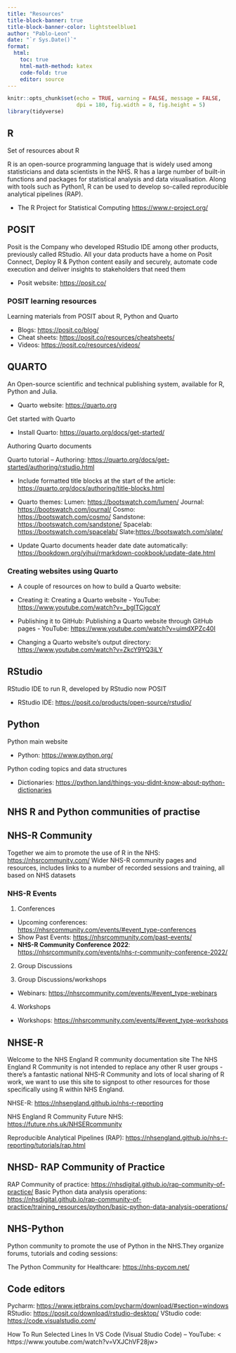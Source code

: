 ```yaml
---
title: "Resources"
title-block-banner: true
title-block-banner-color: lightsteelblue1
author: "Pablo-Leon"
date: "`r Sys.Date()`"
format: 
  html: 
    toc: true
    html-math-method: katex
    code-fold: true
    editor: source
---
```


```r
knitr::opts_chunk$set(echo = TRUE, warning = FALSE, message = FALSE,
                      dpi = 180, fig.width = 8, fig.height = 5)
library(tidyverse) 
```

## R

Set of resources about R

R is an open-source programming language that is widely used among statisticians and data scientists in the NHS. R has a large number of built-in functions and packages for statistical analysis and data visualisation. Along with tools such as Python1, R can be used to develop so-called reproducible analytical pipelines (RAP).

- The R Project for Statistical Computing <https://www.r-project.org/> 


## POSIT

Posit is the Company  who developed RStudio IDE among other products, previously called RStudio. All your data products have a home on Posit Connect, Deploy R & Python content easily and securely, automate code execution and deliver insights to stakeholders that need them

- Posit website: <https://posit.co/>


### POSIT learning resources

Learning materials from POSIT about R, Python and Quarto

- Blogs: <https://posit.co/blog/>
- Cheat sheets: <https://posit.co/resources/cheatsheets/>
- Videos: <https://posit.co/resources/videos/>


## QUARTO

An Open-source scientific and technical publishing system, available for R, Python and Julia.

- Quarto website: <https://quarto.org>

Get started with Quarto

- Install Quarto: <https://quarto.org/docs/get-started/> 

Authoring Quarto documents

Quarto tutorial – Authoring: <https://quarto.org/docs/get-started/authoring/rstudio.html>

- Include formatted title blocks at the start of the article: <https://quarto.org/docs/authoring/title-blocks.html>

- Quarto themes:
Lumen: <https://bootswatch.com/lumen/>
Journal: <https://bootswatch.com/journal/>
Cosmo: <https://bootswatch.com/cosmo/>
Sandstone: <https://bootswatch.com/sandstone/>
Spacelab: <https://bootswatch.com/spacelab/>
Slate:<https://bootswatch.com/slate/>

- Update Quarto documents header date date automatically: <https://bookdown.org/yihui/rmarkdown-cookbook/update-date.html> 


### Creating websites using Quarto

- A couple of resources on how to build a Quarto website:

- Creating it: Creating a Quarto website - YouTube: <https://www.youtube.com/watch?v=_bglTCjgcqY>
- Publishing it to GitHub: Publishing a Quarto website through GitHub pages - YouTube: <https://www.youtube.com/watch?v=uimdXPZc40I>
- Changing a Quarto website’s output directory: <https://www.youtube.com/watch?v=ZkcY9YQ3iLY>


## RStudio

RStudio IDE to run R, developed by RStudio now POSIT

- RStudio IDE: <https://posit.co/products/open-source/rstudio/>


## Python

Python main website

- Python: <https://www.python.org/>

Python coding topics and data structures

- Dictionaries: <https://python.land/things-you-didnt-know-about-python-dictionaries>


## NHS R and Python communities of practise

## NHS-R Community

Together we aim to promote the use of R in the NHS: <https://nhsrcommunity.com/>
Wider NHS-R community pages and resources, includes links to a number of recorded sessions and training, all based on NHS datasets

### NHS-R Events

1. Conferences
- Upcoming conferences: <https://nhsrcommunity.com/events/#event_type-conferences>
- Show Past Events: <https://nhsrcommunity.com/past-events/>
- **NHS-R Community Conference 2022**: <https://nhsrcommunity.com/events/nhs-r-community-conference-2022/>

2. Group Discussions

3. Group Discussions/workshops
- Webinars: <https://nhsrcommunity.com/events/#event_type-webinars>

4. Workshops
- Workshops: <https://nhsrcommunity.com/events/#event_type-workshops>


## NHSE-R

Welcome to the NHS England R community documentation site
The NHS England R Community is not intended to replace any other R user groups - there’s a fantastic national NHS-R Community and lots of local sharing of R work, we want to use this site to signpost to other resources for those specifically using R within NHS England.

NHSE-R: <https://nhsengland.github.io/nhs-r-reporting>

NHS England R Community Future NHS: <https://future.nhs.uk/NHSERcommunity>

Reproducible Analytical Pipelines (RAP): <https://nhsengland.github.io/nhs-r-reporting/tutorials/rap.html>


## NHSD- RAP Community of Practice

RAP Community of practice: <https://nhsdigital.github.io/rap-community-of-practice/>
Basic Python data analysis operations: <https://nhsdigital.github.io/rap-community-of-practice/training_resources/python/basic-python-data-analysis-operations/>


## NHS-Python

Python community to promote the use of Python in the NHS.They organize forums, tutorials and coding sessions:

The Python Community for Healthcare: <https://nhs-pycom.net/>


## Code editors


Pycharm: <https://www.jetbrains.com/pycharm/download/#section=windows>
RStudio: <https://posit.co/download/rstudio-desktop/>
VStudio code: <https://code.visualstudio.com/>

How To Run Selected Lines In VS Code (Visual Studio Code) – YouTube: < https://www.youtube.com/watch?v=VXJChVF28jw>



